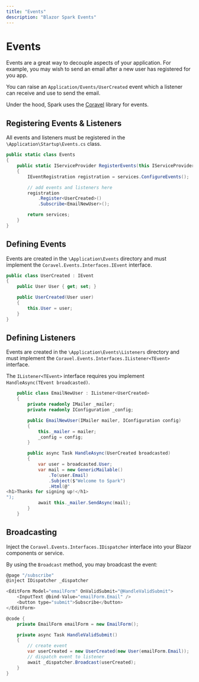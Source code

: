 ```yaml
---
title: "Events"
description: "Blazor Spark Events"
---
```


# Events
Events are a great way to decouple aspects of your application. For example, you may wish to send an email after a new user has registered for you app. 

You can raise an `Application/Events/UserCreated` event which a listener can receive and use to send the email.

Under the hood, Spark uses the [Coravel](https://github.com/jamesmh/coravel) library for events.

## Registering Events & Listeners
All events and listeners must be registered in the `\Application\Startup\Events.cs` class.
```csharp
public static class Events
{
    public static IServiceProvider RegisterEvents(this IServiceProvider services)
    {
        IEventRegistration registration = services.ConfigureEvents();

        // add events and listeners here
        registration
            .Register<UserCreated>()
            .Subscribe<EmailNewUser>();

        return services;
    }
}
```

## Defining Events
Events are created in the `\Application\Events` directory and must implement the `Coravel.Events.Interfaces.IEvent` interface.
```csharp
public class UserCreated : IEvent
{
    public User User { get; set; }

    public UserCreated(User user)
    {
        this.User = user;
    }
}
```

## Defining Listeners
Events are created in the `\Application\Events\Listeners` directory and must implement the `Coravel.Events.Interfaces.IListener<TEvent>` interface.

The `IListener<TEvent>` interface requires you implement `HandleAsync(TEvent broadcasted)`.
```csharp
    public class EmailNewUser : IListener<UserCreated>
    {
        private readonly IMailer _mailer;
        private readonly IConfiguration _config;

        public EmailNewUser(IMailer mailer, IConfiguration config)
        {
            this._mailer = mailer;
            _config = config;
        }

        public async Task HandleAsync(UserCreated broadcasted)
        {
            var user = broadcasted.User;
            var mail = new GenericMailable()
                .To(user.Email)
                .Subject($"Welcome to Spark")
                .Html(@"
<h1>Thanks for signing up!</h1>
");
            await this._mailer.SendAsync(mail);
        }
    }
```

## Broadcasting
Inject the `Coravel.Events.Interfaces.IDispatcher` interface into your Blazor components or service.

By using the `Broadcast` method, you may broadcast the event:

```csharp
@page "/subscribe"
@inject IDispatcher _dispatcher

<EditForm Model="emailForm" OnValidSubmit="@HandleValidSubmit">
    <InputText @bind-Value="emailForm.Email" />
    <button type="submit">Subscribe</button>
</EditForm>

@code {
    private EmailForm emailForm = new EmailForm();

    private async Task HandleValidSubmit()
    {
        // create event
        var userCreated = new UserCreated(new User(emailForm.Email));
        // dispatch event to listener
        await _dispatcher.Broadcast(userCreated);
    }
}
```
